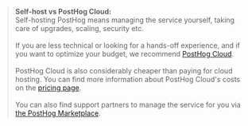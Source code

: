 > **Self-host vs PostHog Cloud:**<br/>
Self-hosting PostHog means managing the service yourself, taking care of upgrades, scaling, security etc.<br/><br/>
If you are less technical or looking for a hands-off experience,
and if you want to optimize your budget, we recommend
[PostHog Cloud](/docs/getting-started/cloud).<br/><br/>
PostHog Cloud is also considerably cheaper than paying for cloud hosting.
You can find more information about PostHog Cloud's costs on the [pricing page](/pricing).<br/><br/>
You can also find support partners to
manage the service for you via [the PostHog Marketplace](/marketplace).
